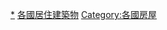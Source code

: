 {{Categories by country|nocat}}
{{Commonscat|Houses by country}}

[[Category:住宅|*]]
[[Category:各國居住建築物|]]
[[Category:各國房屋|Category:各國房屋]]